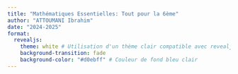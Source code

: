 ```yaml
---
title: "Mathématiques Essentielles: Tout pour la 6ème"
author: "ATTOUMANI Ibrahim"
date: "2024-2025"
format: 
  revealjs:
    theme: white # Utilisation d'un thème clair compatible avec revealjs
    background-transition: fade
    background-color: "#d0ebff" # Couleur de fond bleu clair
---
```



